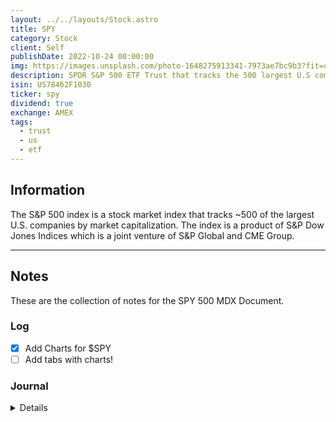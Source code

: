 ```yaml
---
layout: ../../layouts/Stock.astro
title: SPY
category: Stock
client: Self
publishDate: 2022-10-24 00:00:00
img: https://images.unsplash.com/photo-1648275913341-7973ae7bc9b3?fit=crop&w=1400&h=700&q=75
description: SPDR S&P 500 ETF Trust that tracks the 500 largest U.S companies through S&P Dow Jones Index.
isin: US78462F1030
ticker: spy
dividend: true
exchange: AMEX
tags:
  - trust
  - us
  - etf
---
```




## Information

The S&P 500 index is a stock market index that tracks ~500 of the largest U.S. companies by market capitalization. 
The index is a product of S&P Dow Jones Indices which is a joint venture of S&P Global and CME Group.

---



## Notes

These are the collection of notes for the SPY 500 MDX Document.

### Log

- [x] Add Charts for $SPY
- [ ] Add tabs with charts!

### Journal


<Details data="J1">

#### J1
##### 2023-04-14
Testing the charts for $SPY

</Details>
